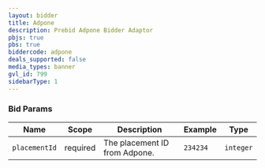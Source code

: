 ```yaml
---
layout: bidder
title: Adpone
description: Prebid Adpone Bidder Adaptor
pbjs: true
pbs: true
biddercode: adpone
deals_supported: false
media_types: banner
gvl_id: 799
sidebarType: 1
---
```



### Bid Params


| Name              | Scope    | Description                                                                                                          | Example                                       | Type       |
|-------------------|----------|----------------------------------------------------------------------------------------------------------------------|-----------------------------------------------|------------|
| `placementId`     | required | The placement ID from Adpone.                                                                                        | `234234`                                      | `integer`  |
